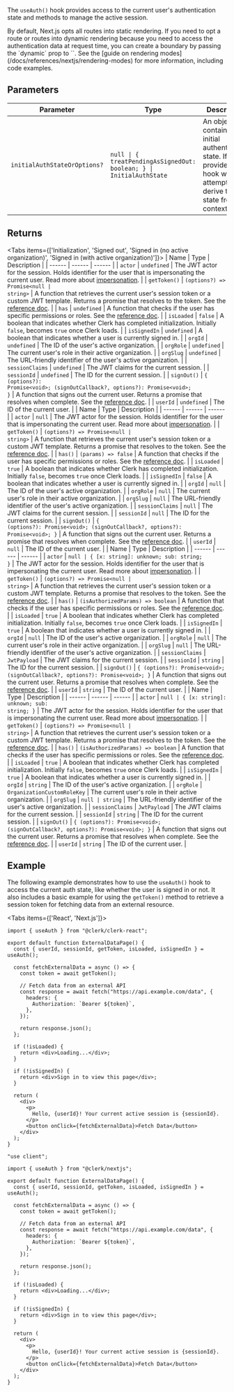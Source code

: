 The `useAuth()` hook provides access to the current user's authentication state and methods to manage the active session.

<If sdk="nextjs">
By default, Next.js opts all routes into static rendering. If you need to opt a route or routes into dynamic rendering because you need to access the authentication data at request time, you can create a boundary by passing the `dynamic` prop to `<ClerkProvider>`. See the [guide on rendering modes](/docs/references/nextjs/rendering-modes) for more information, including code examples.
</If>

## Parameters

| Parameter                    | Type                                                                             | Description                                                                                                                         |
| ---------------------------- | -------------------------------------------------------------------------------- | ----------------------------------------------------------------------------------------------------------------------------------- |
| `initialAuthStateOrOptions?` | <code>null \| \{ treatPendingAsSignedOut: boolean; \} \| InitialAuthState</code> | An object containing the initial authentication state. If not provided, the hook will attempt to derive the state from the context. |

## Returns

<Tabs items={['Initialization', 'Signed out', 'Signed in (no active organization)', 'Signed in (with active organization)']}>
<Tab>
| Name | Type | Description |
| ------ | ------ | ------ |
| `actor` | `undefined` | The JWT actor for the session. Holds identifier for the user that is impersonating the current user. Read more about [impersonation](/docs/users/user-impersonation). |
| `getToken()` | <code>(options?) => Promise\<null \| string\></code> | A function that retrieves the current user's session token or a custom JWT template. Returns a promise that resolves to the token. See the [reference doc](/docs/references/javascript/session#get-token). |
| `has` | `undefined` | A function that checks if the user has specific permissions or roles. See the [reference doc](/docs/references/backend/types/auth-object#has). |
| `isLoaded` | `false` | A boolean that indicates whether Clerk has completed initialization. Initially `false`, becomes `true` once Clerk loads. |
| `isSignedIn` | `undefined` | A boolean that indicates whether a user is currently signed in. |
| `orgId` | `undefined` | The ID of the user's active organization. |
| `orgRole` | `undefined` | The current user's role in their active organization. |
| `orgSlug` | `undefined` | The URL-friendly identifier of the user's active organization. |
| `sessionClaims` | `undefined` | The JWT claims for the current session. |
| `sessionId` | `undefined` | The ID for the current session. |
| `signOut()` | <code>\{ (options?): Promise\<void\>; (signOutCallback?, options?): Promise\<void\>; \}</code> | A function that signs out the current user. Returns a promise that resolves when complete. See the [reference doc](/docs/references/javascript/clerk#sign-out). |
| `userId` | `undefined` | The ID of the current user. |
</Tab>
<Tab>
| Name | Type | Description |
| ------ | ------ | ------ |
| `actor` | `null` | The JWT actor for the session. Holds identifier for the user that is impersonating the current user. Read more about [impersonation](/docs/users/user-impersonation). |
| `getToken()` | <code>(options?) => Promise\<null \| string\></code> | A function that retrieves the current user's session token or a custom JWT template. Returns a promise that resolves to the token. See the [reference doc](/docs/references/javascript/session#get-token). |
| `has()` | <code>(params) => false</code> | A function that checks if the user has specific permissions or roles. See the [reference doc](/docs/references/backend/types/auth-object#has). |
| `isLoaded` | `true` | A boolean that indicates whether Clerk has completed initialization. Initially `false`, becomes `true` once Clerk loads. |
| `isSignedIn` | `false` | A boolean that indicates whether a user is currently signed in. |
| `orgId` | `null` | The ID of the user's active organization. |
| `orgRole` | `null` | The current user's role in their active organization. |
| `orgSlug` | `null` | The URL-friendly identifier of the user's active organization. |
| `sessionClaims` | `null` | The JWT claims for the current session. |
| `sessionId` | `null` | The ID for the current session. |
| `signOut()` | <code>\{ (options?): Promise\<void\>; (signOutCallback?, options?): Promise\<void\>; \}</code> | A function that signs out the current user. Returns a promise that resolves when complete. See the [reference doc](/docs/references/javascript/clerk#sign-out). |
| `userId` | `null` | The ID of the current user. |
</Tab>
<Tab>
| Name | Type | Description |
| ------ | ------ | ------ |
| `actor` | <code>null \| \{ [x: string]: unknown; sub: string; \}</code> | The JWT actor for the session. Holds identifier for the user that is impersonating the current user. Read more about [impersonation](/docs/users/user-impersonation). |
| `getToken()` | <code>(options?) => Promise\<null \| string\></code> | A function that retrieves the current user's session token or a custom JWT template. Returns a promise that resolves to the token. See the [reference doc](/docs/references/javascript/session#get-token). |
| `has()` | <code>(isAuthorizedParams) => boolean</code> | A function that checks if the user has specific permissions or roles. See the [reference doc](/docs/references/backend/types/auth-object#has). |
| `isLoaded` | `true` | A boolean that indicates whether Clerk has completed initialization. Initially `false`, becomes `true` once Clerk loads. |
| `isSignedIn` | `true` | A boolean that indicates whether a user is currently signed in. |
| `orgId` | `null` | The ID of the user's active organization. |
| `orgRole` | `null` | The current user's role in their active organization. |
| `orgSlug` | `null` | The URL-friendly identifier of the user's active organization. |
| `sessionClaims` | `JwtPayload` | The JWT claims for the current session. |
| `sessionId` | `string` | The ID for the current session. |
| `signOut()` | <code>\{ (options?): Promise\<void\>; (signOutCallback?, options?): Promise\<void\>; \}</code> | A function that signs out the current user. Returns a promise that resolves when complete. See the [reference doc](/docs/references/javascript/clerk#sign-out). |
| `userId` | `string` | The ID of the current user. |
</Tab>
<Tab>
| Name | Type | Description |
| ------ | ------ | ------ |
| `actor` | <code>null \| \{ [x: string]: unknown; sub: string; \}</code> | The JWT actor for the session. Holds identifier for the user that is impersonating the current user. Read more about [impersonation](/docs/users/user-impersonation). |
| `getToken()` | <code>(options?) => Promise\<null \| string\></code> | A function that retrieves the current user's session token or a custom JWT template. Returns a promise that resolves to the token. See the [reference doc](/docs/references/javascript/session#get-token). |
| `has()` | <code>(isAuthorizedParams) => boolean</code> | A function that checks if the user has specific permissions or roles. See the [reference doc](/docs/references/backend/types/auth-object#has). |
| `isLoaded` | `true` | A boolean that indicates whether Clerk has completed initialization. Initially `false`, becomes `true` once Clerk loads. |
| `isSignedIn` | `true` | A boolean that indicates whether a user is currently signed in. |
| `orgId` | `string` | The ID of the user's active organization. |
| `orgRole` | `OrganizationCustomRoleKey` | The current user's role in their active organization. |
| `orgSlug` | <code>null \| string</code> | The URL-friendly identifier of the user's active organization. |
| `sessionClaims` | `JwtPayload` | The JWT claims for the current session. |
| `sessionId` | `string` | The ID for the current session. |
| `signOut()` | <code>\{ (options?): Promise\<void\>; (signOutCallback?, options?): Promise\<void\>; \}</code> | A function that signs out the current user. Returns a promise that resolves when complete. See the [reference doc](/docs/references/javascript/clerk#sign-out). |
| `userId` | `string` | The ID of the current user. |
</Tab>
</Tabs>

## Example

The following example demonstrates how to use the `useAuth()` hook to access the current auth state, like whether the user is signed in or not. It also includes a basic example for using the `getToken()` method to retrieve a session token for fetching data from an external resource.

<Tabs items={['React', 'Next.js']}>
<Tab>

```tsx {{ filename: 'src/pages/ExternalDataPage.tsx' }}
import { useAuth } from "@clerk/clerk-react";

export default function ExternalDataPage() {
  const { userId, sessionId, getToken, isLoaded, isSignedIn } = useAuth();

  const fetchExternalData = async () => {
    const token = await getToken();

    // Fetch data from an external API
    const response = await fetch("https://api.example.com/data", {
      headers: {
        Authorization: `Bearer ${token}`,
      },
    });

    return response.json();
  };

  if (!isLoaded) {
    return <div>Loading...</div>;
  }

  if (!isSignedIn) {
    return <div>Sign in to view this page</div>;
  }

  return (
    <div>
      <p>
        Hello, {userId}! Your current active session is {sessionId}.
      </p>
      <button onClick={fetchExternalData}>Fetch Data</button>
    </div>
  );
}
```

</Tab>
<Tab>

```tsx {{ filename: 'app/external-data/page.tsx' }}
"use client";

import { useAuth } from "@clerk/nextjs";

export default function ExternalDataPage() {
  const { userId, sessionId, getToken, isLoaded, isSignedIn } = useAuth();

  const fetchExternalData = async () => {
    const token = await getToken();

    // Fetch data from an external API
    const response = await fetch("https://api.example.com/data", {
      headers: {
        Authorization: `Bearer ${token}`,
      },
    });

    return response.json();
  };

  if (!isLoaded) {
    return <div>Loading...</div>;
  }

  if (!isSignedIn) {
    return <div>Sign in to view this page</div>;
  }

  return (
    <div>
      <p>
        Hello, {userId}! Your current active session is {sessionId}.
      </p>
      <button onClick={fetchExternalData}>Fetch Data</button>
    </div>
  );
}
```

</Tab>
</Tabs>
